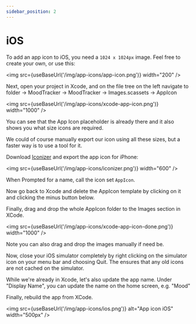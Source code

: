 ```yaml
---
sidebar_position: 2
---
```


# iOS

To add an app icon to iOS, you need a `1024 x 1024px` image. Feel free to create your own, or use this:

<img src={useBaseUrl('/img/app-icons/app-icon.png')} width="200" />

Next, open your project in Xcode, and on the file tree on the left navigate to folder -> MoodTracker -> MoodTracker -> Images.scassets -> AppIcon

<img src={useBaseUrl('/img/app-icons/xcode-app-icon.png')} width="1000" />

You can see that the App Icon placeholder is already there and it also shows you what size icons are required.

We could of course manually export our icon using all these sizes, but a faster way is to use a tool for it.

Download [Iconizer](https://raphaelhanneken.com/iconizer/) and export the app icon for iPhone:

<img src={useBaseUrl('/img/app-icons/iconizer.png')} width="600" />

When Prompted for a name, call the icon set `AppIcon`.

Now go back to Xcode and delete the AppIcon template by clicking on it and clicking the minus button below.

Finally, drag and drop the whole AppIcon folder to the Images section in XCode.

<img src={useBaseUrl('/img/app-icons/xcode-app-icon-done.png')} width="1000" />

Note you can also drag and drop the images manually if need be.

Now, close your iOS simulator completely by right clicking on the simulator icon on your menu bar and choosing Quit. The ensures that any old icons are not cached on the simulator.

While we're already in Xcode, let's also update the app name. Under "Display Name", you can update the name on the home screen, e.g. "Mood"

Finally, rebuild the app from XCode.

<img
  src={useBaseUrl('/img/app-icons/ios.png')}
  alt="App icon iOS"
  width="500px"
/>
